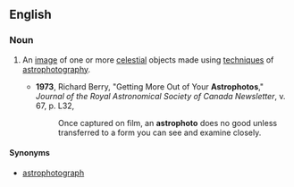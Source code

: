 ==English==

===Noun===
{{en-noun}}

# {{lb|en|astronomy|photography}} An [[image]] of one or more [[celestial]] objects made using [[techniques]] of [[astrophotography]].
#* '''1973''', Richard Berry, "Getting More Out of Your '''Astrophotos'''," ''Journal of the Royal Astronomical Society of Canada Newsletter'', v. 67, p. L32,
#*: Once captured on film, an '''astrophoto''' does no good unless transferred to a form you can see and examine closely.

====Synonyms====
* [[astrophotograph]]